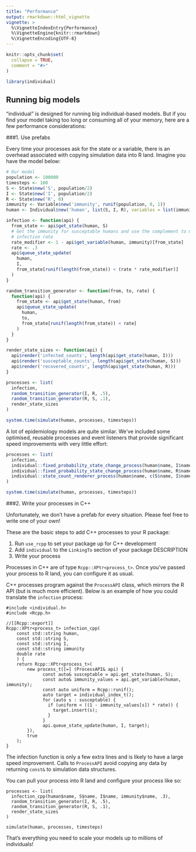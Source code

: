 ```yaml
---
title: "Performance"
output: rmarkdown::html_vignette
vignette: >
  %\VignetteIndexEntry{Performance}
  %\VignetteEngine{knitr::rmarkdown}
  %\VignetteEncoding{UTF-8}
---
```


```r
knitr::opts_chunk$set(
  collapse = TRUE,
  comment = "#>"
)
```

```r
library(individual)
```

## Running big models

"individual" is designed for running big individual-based models. But if you find your model taking too long or consuming all of your memory, here are a few performance considerations:

###1. Use prefabs

Every time your processes ask for the state or a variable, there is an overhead associated with copying simulation data into R land. Imagine you have the model below:

```r
# Our model
population <- 100000
timesteps <- 100
S <- State$new('S', population/2)
I <- State$new('I', population/2)
R <- State$new('R', 0)
immunity <- Variable$new('immunity', runif(population, 0, 1))
human <- Individual$new('human', list(S, I, R), variables = list(immunity))

infection <- function(api) {
  from_state <- api$get_state(human, S)
  # Get the immunity for susceptable humans and use the complement to modify the
  # infection rate
  rate_modifier <- 1 - api$get_variable(human, immunity)[from_state]
  rate <- .3
  api$queue_state_update(
    human,
    I,
    from_state[runif(length(from_state)) < (rate * rate_modifier)]
  )
}

random_transition_generator <- function(from, to, rate) {
  function(api) {
    from_state <- api$get_state(human, from)
    api$queue_state_update(
      human,
      to,
      from_state[runif(length(from_state)) < rate]
    )
  }
}

render_state_sizes <- function(api) {
  api$render('infected_counts', length(api$get_state(human, I)))
  api$render('susceptable_counts', length(api$get_state(human, S)))
  api$render('recovered_counts', length(api$get_state(human, R)))
}

processes <- list(
  infection,
  random_transition_generator(I, R, .5),
  random_transition_generator(R, S, .1),
  render_state_sizes
)

system.time(simulate(human, processes, timesteps))
```

A lot of epidemiology models are quite similar. We've included some optimised, reusable processes and event listeners that provide significant speed improvements with very little effort:

```r
processes <- list(
  infection,
  individual::fixed_probability_state_change_process(human$name, I$name, R$name, .5),
  individual::fixed_probability_state_change_process(human$name, R$name, S$name, .1),
  individual::state_count_renderer_process(human$name, c(S$name, I$name, R$name))
)

system.time(simulate(human, processes, timesteps))
```

###2. Write your processes in C++

Unfortunately, we don't have a prefab for every situation. Please feel free to write one of your own!

These are the basic steps to add C++ processes to your R package:

1. Run `use_rcpp` to set your package up for C++ development
2. Add `individual` to the `LinkingTo` section of your package DESCRIPTION
3. Write your process

Processes in C++ are of type `Rcpp::XPtr<process_t>`. Once you've passed your process to R land, you can configure it as usual.

C++ processes program against the `ProcessAPI` class, which mirrors the R API (but is much more efficient). Below is an example of how you could translate the `infection` process:

```
#include <individual.h>
#include <Rcpp.h>

//[[Rcpp::export]]
Rcpp::XPtr<process_t> infection_cpp(
    const std::string human,
    const std::string S,
    const std::string I,
    const std::string immunity
    double rate
    ) {
    return Rcpp::XPtr<process_t>(
        new process_t([=] (ProcessAPI& api) {
              const auto& susceptable = api.get_state(human, S);
              const auto& immunity_values = api.get_variable(human, immunity);
              const auto uniform = Rcpp::runif();
              auto target = individual_index_t();
              for (auto s : susceptable) {
                if (uniform < ((1 - immunity_values[s]) * rate)) {
                  target.insert(s);
                }
              }
              api.queue_state_update(human, I, target);
        }),
        true
    );
}
```

The infection function is only a few extra lines and is likely to have a large speed improvement. Calls to `ProcessAPI` avoid copying any data by returning `const&` to simulation data structures.

You can pull your process into R land and configure your process like so:

```
processes <- list(
  infection_cpp(human$name, S$name, I$name, immunity$name, .3),
  random_transition_generator(I, R, .5),
  random_transition_generator(R, S, .1),
  render_state_sizes
)

simulate(human, processes, timesteps)
```

That's everything you need to scale your models up to millions of individuals!
